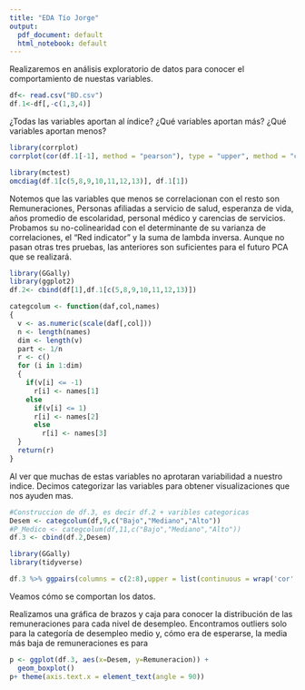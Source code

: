 ```yaml
---
title: "EDA Tío Jorge"
output:
  pdf_document: default
  html_notebook: default
---
```


Realizaremos en análisis exploratorio de datos para conocer el comportamiento de nuestas variables.

```r
df<- read.csv("BD.csv")
df.1<-df[,-c(1,3,4)]
```

¿Todas las variables aportan al índice? ¿Qué variables aportan más? ¿Qué variables aportan menos?

```r
library(corrplot)
corrplot(cor(df.1[-1], method = "pearson"), type = "upper", method = "circle")
```

```r
library(mctest)
omcdiag(df.1[c(5,8,9,10,11,12,13)], df.1[1])
```

Notemos que las variables que menos se correlacionan con el resto son Remuneraciones, Personas afiliadas a servicio de salud, esperanza de vida, años promedio de escolaridad, personal médico y carencias de servicios. Probamos su no-colinearidad con el determinante de su varianza de correlaciones, el "Red indicator" y la suma de lambda inversa. Aunque no pasan otras tres pruebas, las anteriores son suficientes para el futuro PCA que se realizará.


```r
library(GGally)
library(ggplot2)
df.2<- cbind(df[1],df.1[c(5,8,9,10,11,12,13)])
```

```r
categcolum <- function(daf,col,names)
{
  v <- as.numeric(scale(daf[,col]))
  n <- length(names)
  dim <- length(v)
  part <- 1/n
  r <- c()
  for (i in 1:dim)
  {
    if(v[i] <= -1)
      r[i] <- names[1]
    else
      if(v[i] <= 1)
      r[i] <- names[2]
      else
        r[i] <- names[3]
  }
  return(r)
}
```

Al ver que muchas de estas variables no aprotaran variabilidad a nuestro indice. Decimos categorizar las variables para obtener visualizaciones que nos ayuden mas.

```r
#Construccion de df.3, es decir df.2 + varibles categoricas
Desem <- categcolum(df,9,c("Bajo","Mediano","Alto"))
#P_Medico <- categcolum(df,11,c("Bajo","Mediano","Alto"))
df.3 <- cbind(df.2,Desem)
```

```r
library(GGally)
library(tidyverse)

df.3 %>% ggpairs(columns = c(2:8),upper = list(continuous = wrap('cor',size = 2)),  mapping = aes(color = Desem))
```

Veamos cómo se comportan los datos.

Realizamos una gráfica de brazos y caja para conocer la distribución de las remuneraciones para cada nivel de desempleo. Encontramos outliers solo para la categoría de desempleo medio y, cómo era de esperarse, la media más baja de remuneraciones es para

```r
p <- ggplot(df.3, aes(x=Desem, y=Remuneracion)) + 
  geom_boxplot() 
p+ theme(axis.text.x = element_text(angle = 90))
```











